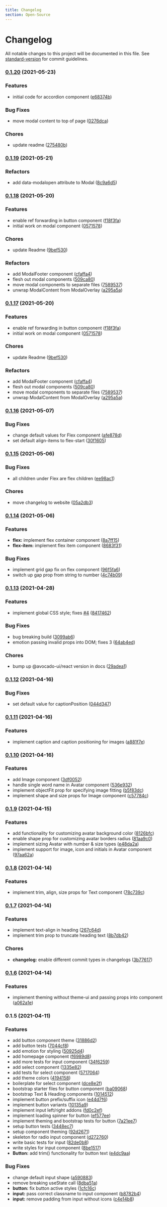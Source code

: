 ```yaml
---
title: Changelog
section: Open-Source
---
```


# Changelog

All notable changes to this project will be documented in this file. See [standard-version](https://github.com/conventional-changelog/standard-version) for commit guidelines.

### [0.1.20](https://github.com/vick_onrails/avocado-ui/compare/v0.1.19...v0.1.20) (2021-05-23)


### Features

* initial code for accordion component ([e68374b](https://github.com/vick_onrails/avocado-ui/commit/e68374b36602926e67563a3c7c74f149f290e50d))


### Bug Fixes

* move modal content to top of page ([0276dca](https://github.com/vick_onrails/avocado-ui/commit/0276dcabf15fa1711634cee2b4af421886b25443))


### Chores

* update readme ([275480b](https://github.com/vick_onrails/avocado-ui/commit/275480ba6eb6b52e489c660dccba5eefa7282bb5))

### [0.1.19](https://github.com/vick_onrails/avocado-ui/compare/v0.1.18...v0.1.19) (2021-05-21)

### Refactors

- add data-modalopen attribute to Modal ([8c9a6d5](https://github.com/vick_onrails/avocado-ui/commit/8c9a6d50951ef6beaa025db3a548d9d5dcc3658f))

### [0.1.18](https://github.com/vick_onrails/avocado-ui/compare/v0.1.16...v0.1.18) (2021-05-20)

### Features

- enable ref forwarding in button component ([f18f3fa](https://github.com/vick_onrails/avocado-ui/commit/f18f3fadf5915f1b12e44eb0e1bd8f8bd89e5578))
- initial work on modal component ([0571578](https://github.com/vick_onrails/avocado-ui/commit/057157895dbd2fb87502ca03a080a9cd9f65b993))

### Chores

- update Readme ([9bef530](https://github.com/vick_onrails/avocado-ui/commit/9bef5303ab820b573491b6fbb7cc1ac8428c75f9))

### Refactors

- add ModalFooter component ([cfaffa4](https://github.com/vick_onrails/avocado-ui/commit/cfaffa47ccf82306a49f690b311c0592a1945a13))
- flesh out modal components ([509ca80](https://github.com/vick_onrails/avocado-ui/commit/509ca80e625f8a1b0fe52fc2da355743155d0c33))
- move modal components to separate files ([7589537](https://github.com/vick_onrails/avocado-ui/commit/758953747295ef1f7a0ff77e84a7972b62b860aa))
- unwrap ModalContent from ModalOverlay ([a295a5a](https://github.com/vick_onrails/avocado-ui/commit/a295a5ae70832c0df3aa3e4aadd059d77db4341f))

### [0.1.17](https://github.com/vick_onrails/avocado-ui/compare/v0.1.16...v0.1.17) (2021-05-20)

### Features

- enable ref forwarding in button component ([f18f3fa](https://github.com/vick_onrails/avocado-ui/commit/f18f3fadf5915f1b12e44eb0e1bd8f8bd89e5578))
- initial work on modal component ([0571578](https://github.com/vick_onrails/avocado-ui/commit/057157895dbd2fb87502ca03a080a9cd9f65b993))

### Chores

- update Readme ([9bef530](https://github.com/vick_onrails/avocado-ui/commit/9bef5303ab820b573491b6fbb7cc1ac8428c75f9))

### Refactors

- add ModalFooter component ([cfaffa4](https://github.com/vick_onrails/avocado-ui/commit/cfaffa47ccf82306a49f690b311c0592a1945a13))
- flesh out modal components ([509ca80](https://github.com/vick_onrails/avocado-ui/commit/509ca80e625f8a1b0fe52fc2da355743155d0c33))
- move modal components to separate files ([7589537](https://github.com/vick_onrails/avocado-ui/commit/758953747295ef1f7a0ff77e84a7972b62b860aa))
- unwrap ModalContent from ModalOverlay ([a295a5a](https://github.com/vick_onrails/avocado-ui/commit/a295a5ae70832c0df3aa3e4aadd059d77db4341f))

### [0.1.16](https://github.com/vick_onrails/avocado-ui/compare/v0.1.15...v0.1.16) (2021-05-07)

### Bug Fixes

- change default values for Flex component ([afe878d](https://github.com/vick_onrails/avocado-ui/commit/afe878dde395388993850fa1c8f18651203c2118))
- set default align-items to flex-start ([30f1605](https://github.com/vick_onrails/avocado-ui/commit/30f1605328b6d0a43bf1db27a7f8706995c1a235))

### [0.1.15](https://github.com/vick_onrails/avocado-ui/compare/v0.1.14...v0.1.15) (2021-05-06)

### Bug Fixes

- all children under Flex are flex children ([ee98ac1](https://github.com/vick_onrails/avocado-ui/commit/ee98ac16a0f778708271f8914d9dabccb15b2e24))

### Chores

- move changelog to website ([05a2db3](https://github.com/vick_onrails/avocado-ui/commit/05a2db3908b51439ceed55c39a9b7e7a5ee5c5c0))

### [0.1.14](https://github.com/vick_onrails/avocado-ui/compare/v0.1.13...v0.1.14) (2021-05-06)

### Features

- **flex:** implement flex container component ([8a7ff15](https://github.com/vick_onrails/avocado-ui/commit/8a7ff1551e409d4246bfe540acaea621f79007e7))
- **flex-item:** implement flex item component ([8683f31](https://github.com/vick_onrails/avocado-ui/commit/8683f31e98fb3fe1f7f7581de1c25944e097fa9d))

### Bug Fixes

- implement grid gap fix on flex component ([96f5fa6](https://github.com/vick_onrails/avocado-ui/commit/96f5fa6d2e161143058d372d70bb18b101516d1a))
- switch up gap prop from string to number ([4c74b09](https://github.com/vick_onrails/avocado-ui/commit/4c74b095c3c69a783dbb692daded7b34f1321c0d))

### [0.1.13](https://github.com/vick_onrails/avocado-ui/compare/v0.1.12...v0.1.13) (2021-04-28)

### Features

- implement global CSS style; fixes [#4](https://github.com/vick_onrails/avocado-ui/issues/4) ([8417462](https://github.com/vick_onrails/avocado-ui/commit/8417462aa5e0966c8f39d971b04860e0210931e6))

### Bug Fixes

- bug breaking build ([3099ab6](https://github.com/vick_onrails/avocado-ui/commit/3099ab6d982a32cd2158f0fa524480cf2954147f))
- emotion passing invalid props into DOM; fixes 3 ([64ab4ed](https://github.com/vick_onrails/avocado-ui/commit/64ab4ed7baa8883029c9a480d419a63a09703bce))

### Chores

- bump up @avocado-ui/react version in docs ([29adea1](https://github.com/vick_onrails/avocado-ui/commit/29adea14db4977f419fb518e499bae57b69f7bdd))

### [0.1.12](https://github.com/vick_onrails/avocado-ui/compare/v0.1.11...v0.1.12) (2021-04-16)

### Bug Fixes

- set default value for captionPosition ([044d347](https://github.com/vick_onrails/avocado-ui/commit/044d3473e7f4de6569282515764a592e68ad699e))

### [0.1.11](https://github.com/vick_onrails/avocado-ui/compare/v0.1.10...v0.1.11) (2021-04-16)

### Features

- implement caption and caption positioning for images ([a881f7e](https://github.com/vick_onrails/avocado-ui/commit/a881f7ef020fa22aa697c10b6dda183f53e613ab))

### [0.1.10](https://github.com/vick_onrails/avocado-ui/compare/v0.1.9...v0.1.10) (2021-04-16)

### Features

- add Image component ([3df0052](https://github.com/vick_onrails/avocado-ui/commit/3df005263c11352e6a66cbd454614dbaf1182349))
- handle single word name in Avatar component ([536e932](https://github.com/vick_onrails/avocado-ui/commit/536e932ff80638b91ef4616b397e8d891c3b6f6a))
- implement objectFit prop for specifying image fitting ([b5f83dc](https://github.com/vick_onrails/avocado-ui/commit/b5f83dcae24930ea409aac04f266e4a3cfe47fe5))
- implement shape and size props for Image component ([c57784c](https://github.com/vick_onrails/avocado-ui/commit/c57784c2f69a412cd1b27a74389a6284384b2482))

### [0.1.9](https://github.com/vick_onrails/avocado-ui/compare/v0.1.8...v0.1.9) (2021-04-15)

### Features

- add functionality for customizing avatar background color ([8126bfc](https://github.com/vick_onrails/avocado-ui/commit/8126bfc50a65163b3194600e74bc44afd9f55ed2))
- enable shape prop for customizing avatar borders radius ([81aa9c0](https://github.com/vick_onrails/avocado-ui/commit/81aa9c0c1f8cb982aebc6ffa0c385a86e6b1b3e2))
- implement sizing Avatar with number & size types ([e48da2a](https://github.com/vick_onrails/avocado-ui/commit/e48da2ac95c7b0c95466da8dccd7a6c00bcbbc1d))
- implement support for image, icon and initials in Avatar component ([97aa62a](https://github.com/vick_onrails/avocado-ui/commit/97aa62a147d7c7207709842ba33d4bc236f13e70))

### [0.1.8](https://github.com/vick_onrails/avocado-ui/compare/v0.1.7...v0.1.8) (2021-04-14)

### Features

- implement trim, align, size props for Text component ([78c739c](https://github.com/vick_onrails/avocado-ui/commit/78c739cbd6c7ca0ddbecfcbd5b8b10c7fc5b9b42))

### [0.1.7](https://github.com/vick_onrails/avocado-ui/compare/v0.1.6...v0.1.7) (2021-04-14)

### Features

- implement text-align in heading ([267c64d](https://github.com/vick_onrails/avocado-ui/commit/267c64d0db2507f4add307b3562bce3e2ae80bf4))
- implement trim prop to truncate heading text ([8b7db42](https://github.com/vick_onrails/avocado-ui/commit/8b7db42e302b0a0956bd10604f7ebbb6637198bd))

### Chores

- **changelog:** enable different commit types in changelogs ([3b77617](https://github.com/vick_onrails/avocado-ui/commit/3b77617c666fa4492ab29ef9a0efb2e7880ae5fc))

### [0.1.6](https://github.com/vick_onrails/avocado-ui/compare/v0.1.5...v0.1.6) (2021-04-14)

### Features

- implement theming without theme-ui and passing props into component ([a062a1e](https://github.com/vick_onrails/avocado-ui/commit/a062a1e4bae6221d409fddcd36b83d1b6d927313))

### 0.1.5 (2021-04-11)

### Features

- add button component theme ([31886d2](https://github.com/vick_onrails/avocado-ui/commit/31886d22a4a82608813ae832b17560a809ab54cc))
- add button tests ([7044cf8](https://github.com/vick_onrails/avocado-ui/commit/7044cf86ed5eca6a350ae967f7854fd513256be1))
- add emotion for styling ([50925d4](https://github.com/vick_onrails/avocado-ui/commit/50925d46314fbce2e29dd97ddebe7c889c6386ed))
- add homepage component ([f6989d8](https://github.com/vick_onrails/avocado-ui/commit/f6989d8f563d8d690fd0ea732ba6f6c96f5db07d))
- add more tests for input component ([34f6259](https://github.com/vick_onrails/avocado-ui/commit/34f6259cc58c6950ad5437383e636250fd9d0ca1))
- add select component ([1335e82](https://github.com/vick_onrails/avocado-ui/commit/1335e82bcb60b5fecb833cdbd808eccfe7042481))
- add tests for select component ([5717064](https://github.com/vick_onrails/avocado-ui/commit/5717064bd334197e51bd7f898fbccc6116c567cd))
- add theme colors ([4194158](https://github.com/vick_onrails/avocado-ui/commit/4194158ffd94f825656b98855a9c8719382892f5))
- boilerplate for select component ([dce8e2f](https://github.com/vick_onrails/avocado-ui/commit/dce8e2fa44718c03c598bfde4221a61515369dc7))
- bootstrap starter files for button component ([ba09068](https://github.com/vick_onrails/avocado-ui/commit/ba090682a9bd6c4a3a4dbe51b1e411fbc981c518))
- bootstrap Text & Heading components ([1014512](https://github.com/vick_onrails/avocado-ui/commit/1014512e5643ac796765314ead70ec895648e398))
- implement button prefix/suffix icon ([e44d7f6](https://github.com/vick_onrails/avocado-ui/commit/e44d7f6d49eb9b254ee0cd56408ce9bb17fdc2a4))
- implement button variants ([10135a9](https://github.com/vick_onrails/avocado-ui/commit/10135a9b16fbda42e9d0f5b63963b21ca028157e))
- implement input left/right addons ([fd0c2ef](https://github.com/vick_onrails/avocado-ui/commit/fd0c2efd76971e6d5fcd1c6a032d1c973fc197a3))
- implement loading spinner for button ([ef577ee](https://github.com/vick_onrails/avocado-ui/commit/ef577ee6fa76ee883b3b79dcad7de6436c92b5e6))
- implement theming and bootstrap tests for button ([7a21ee7](https://github.com/vick_onrails/avocado-ui/commit/7a21ee7d5ffbb860b42c2f4630012b78ad9e123d))
- setup button tests ([3448ec7](https://github.com/vick_onrails/avocado-ui/commit/3448ec73bf3932e54f15980b17ee40a1b3668ed5))
- setup component theming ([92d2671](https://github.com/vick_onrails/avocado-ui/commit/92d2671bc26cf1dd52787ba759e1d2b0a1805c19))
- skeleton for radio input component ([d272760](https://github.com/vick_onrails/avocado-ui/commit/d272760dca5688dfa4c13d9de0eb112fb1c8eecd))
- write basic tests for input ([82de0b8](https://github.com/vick_onrails/avocado-ui/commit/82de0b82ade359b6e10df3c6af492d6e93fed088))
- write styles for input component ([8be1517](https://github.com/vick_onrails/avocado-ui/commit/8be1517423089f0f1e0e51ad0c6f396e29d90aad))
- **Button:** add trim() functionality for button text ([e4dc9aa](https://github.com/vick_onrails/avocado-ui/commit/e4dc9aa89955181f867414824fdc24719f17a36e))

### Bug Fixes

- change default input shape ([a590883](https://github.com/vick_onrails/avocado-ui/commit/a59088334a6d75acdc0f3c1a961c1beb4ee67109))
- remove breaking useState call ([8dba51a](https://github.com/vick_onrails/avocado-ui/commit/8dba51af9cdb8ed636a522079f8695419a90b4f2))
- **button:** fix button active styles ([1cfc16c](https://github.com/vick_onrails/avocado-ui/commit/1cfc16cec7d789ffdd9b3a4ab3266667c7191499))
- **input:** pass correct classname to input component ([b8782b4](https://github.com/vick_onrails/avocado-ui/commit/b8782b40d790f24e60fdc3da307a2f5c46daf887))
- **input:** remove padding from input without icons ([c4e14b8](https://github.com/vick_onrails/avocado-ui/commit/c4e14b8d201b0b93e3f818709c85ccced2652759))
